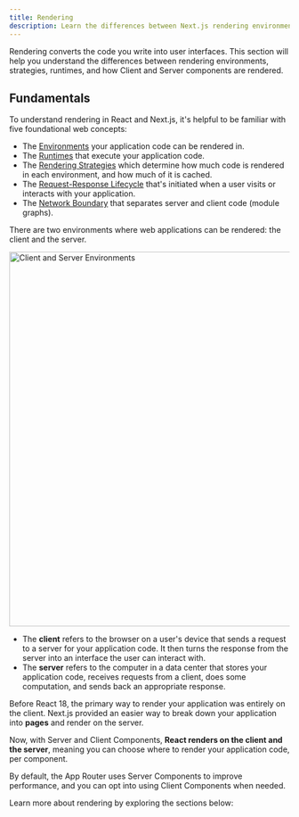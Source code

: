 ```yaml
---
title: Rendering
description: Learn the differences between Next.js rendering environments, strategies, and runtimes.
---
```


Rendering converts the code you write into user interfaces. This section will help you understand the differences between rendering environments, strategies, runtimes, and how Client and Server components are rendered.

## Fundamentals

To understand rendering in React and Next.js, it's helpful to be familiar with five foundational web concepts:

- The [Environments](#environemnts) your application code can be rendered in.
- The [Runtimes](#runtimes) that execute your application code.
- The [Rendering Strategies](#rendering-strategies) which determine how much code is rendered in each environment, and how much of it is cached.
- The [Request-Response Lifecycle](#request-response-lifecycle) that's initiated when a user visits or interacts with your application.
- The [Network Boundary](#network-boundary) that separates server and client code (module graphs).

There are two environments where web applications can be rendered: the client and the server.

<Image
  alt="Client and Server Environments"
  srcLight="/docs/light/client-and-server-environments.png"
  srcDark="/docs/dark/client-and-server-environments.png"
  width="1600"
  height="672"
/>

- The **client** refers to the browser on a user's device that sends a request to a server for your application code. It then turns the response from the server into an interface the user can interact with.
- The **server** refers to the computer in a data center that stores your application code, receives requests from a client, does some computation, and sends back an appropriate response.

Before React 18, the primary way to render your application was entirely on the client. Next.js provided an easier way to break down your application into **pages** and render on the server.

Now, with Server and Client Components, **React renders on the client and the server**, meaning you can choose where to render your application code, per component.

By default, the App Router uses Server Components to improve performance, and you can opt into using Client Components when needed.

Learn more about rendering by exploring the sections below:

